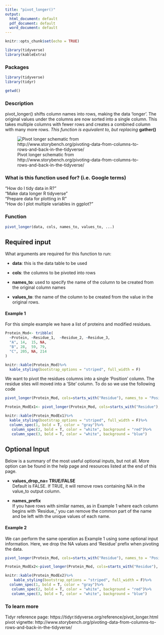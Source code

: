 ```yaml
---
title: "pivot_longer()"
output:
  html_document: default
  pdf_document: default
  word_document: default
---
```


```r
knitr::opts_chunk$set(echo = TRUE)

library(tidyverse)
library(kableExtra)
```

### Packages
```r
library(tidyverse)
library(tidyr)
```

```r
getwd()
```

### Description
pivot_longer() shifts column names into rows, making the data 'longer'. The original values under the columns are now sorted into a single column. This takes multiple columns with fewer rows and creates a combined column with many more rows. *This function is equivalent to, but replacing* **gather()** 

![Pivot longer schematic from http://www.storybench.org/pivoting-data-from-columns-to-rows-and-back-in-the-tidyverse/](pivotlong.png)

### **What is this function used for? (i.e. Google terms)**
"How do I tidy data in R?"  
"Make data longer R tidyverse"  
"Prepare data for plotting in R"  
"How do I plot multiple variables in ggplot?"  
    
### Function
```r
pivot_longer(data, cols, names_to, values_to, ...)
```

## **Required input**
What arguments are required for this function to run:  

* **data**: this is the data table to be used  

* **cols**: the columns to be pivoted into rows  

* **names_to**: used to specify the name of the column to be created from the original column names  

* **values_to**: the name of the column to be created from the value in the original rows. 

#### Example 1
For this simple example we have a list of proteins and modified residues. 
```r
Protein_Mod<- tribble(
  ~Protein, ~Residue_1,  ~Residue_2, ~Residue_3,
  "A", 14,  15, NA,
  "B", 28,  59, 79, 
  "C", 205, NA, 214
)

knitr::kable(Protein_Mod)%>%
  kable_styling(bootstrap_options = "striped", full_width = F)
```


We want to pivot the residues columns into a single 'Position' column. The residue sites will moved into a 'Site' column. 
To do so we use the following code

```r
pivot_longer(Protein_Mod, cols=starts_with("Residue"), names_to = "Position", values_to = "Site")
```
```r
Protein_ModEx1<- pivot_longer(Protein_Mod, cols=starts_with("Residue"), names_to = "Position", values_to = "Site")

knitr::kable(Protein_ModEx1)%>%
  kable_styling(bootstrap_options = "striped", full_width = F)%>%
  column_spec(1, bold = T, color = "gray")%>%
   column_spec(2, bold = T, color = "white", background = "red")%>%
   column_spec(3, bold = T, color = "white", background = "blue")
```


## **Optional Input**
Below is a summary of the most useful optional inputs, but not all. More option can be found in the help page and resources listed at the end of this page.

* **values_drop_na= TRUE/FALSE**  
    Default is FALSE. If TRUE, it will remove rows containing NA in the value_to output column.
    
* **names_prefix**  
    If you have rows with similar names, as in Example 1 where each column begins with 'Residue_' you can remove the common part of the name and be left with the unique values of each name.
    
#### Example 2
We can perform the same operation as Example 1 using some optional input information. Here, we drop the NA values and 'Residue' prefix when pivoting the data.

```r
pivot_longer(Protein_Mod, cols=starts_with("Residue"), names_to = "Position", values_to = "Site", values_drop_na = TRUE, names_prefix = "Residue_")
```
```r
Protein_ModEx2<-pivot_longer(Protein_Mod, cols=starts_with("Residue"), names_to = "Position", values_to = "Site", values_drop_na = TRUE, names_prefix = "Residue_")

knitr::kable(Protein_ModEx2)%>%
    kable_styling(bootstrap_options = "striped", full_width = F)%>%
  column_spec(1, bold = T, color = "gray")%>%
   column_spec(2, bold = T, color = "white", background = "red")%>%
   column_spec(3, bold = T, color = "white", background = "blue")
```
### **To learn more**
Tidyr reference page: https://tidyr.tidyverse.org/reference/pivot_longer.html  
pivot vignette: http://www.storybench.org/pivoting-data-from-columns-to-rows-and-back-in-the-tidyverse/  



